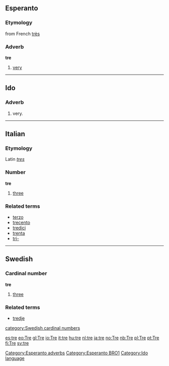 ==Esperanto==
===Etymology===
from French [[très]]
===Adverb===
'''tre'''
# [[very]]
[[Category:Esperanto adverbs]]
[[Category:Esperanto BRO1]]
----

==Ido==
===Adverb===
# very.
[[Category:Ido language]]

----

==Italian==
===Etymology===
Latin ''[[tres]]''
===Number===
'''tre''' 

# [[three]]

===Related terms===
*[[terzo]]
*[[trecento]]
*[[tredici]]
*[[trenta]]
*[[tri-]]

----

==Swedish==
===Cardinal number===
'''tre'''

#[[three]]

===Related terms===
*[[tredje]]
[[category:Swedish cardinal numbers]]

[[es:tre]]
[[eo:Tre]]
[[gl:Tre]]
[[io:Tre]]
[[it:tre]]
[[hu:tre]]
[[nl:tre]]
[[ja:tre]]
[[no:Tre]]
[[nb:Tre]]
[[pl:Tre]]
[[pt:Tre]]
[[fi:Tre]]
[[sv:tre]]